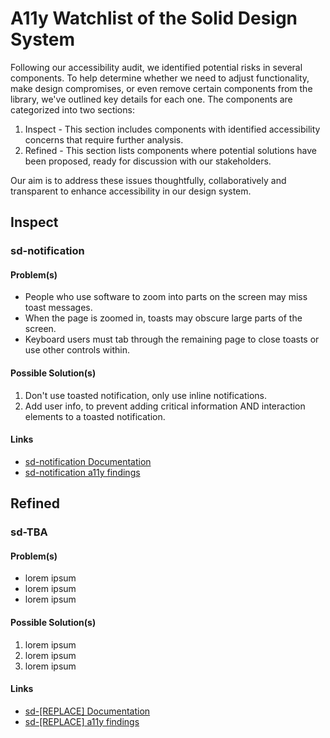 
<Meta title="Docs/General/A11y Watchlist" />
<span class="sb-unstyled">
  <h1 class="sd-headline mb-4">A11y Watchlist of the Solid Design System</h1>
    <p class="sd-prose">
      Following our accessibility audit, we identified potential risks in several components. To help determine whether we need to adjust functionality, make design compromises, or even remove certain components from the library, we've outlined key details for each one. The components are categorized into two sections:
      <ol>
        <li>Inspect - This section includes components with identified accessibility concerns that require further analysis.</li>
        <li>Refined - This section lists components where potential solutions have been proposed, ready for discussion with our stakeholders.</li>
      </ol>
      Our aim is to address these issues thoughtfully, collaboratively and transparent to enhance accessibility in our design system.
    </p>
  <h2 class="sd-headline sd-headline--size-3xl pt-6 pb-2 mb-4">Inspect</h2>
    <sd-accordion-group class="mb-4">
      <sd-accordion>
        <h3 class="text-base" slot="summary">sd-notification</h3>
        <span class="sd-prose">
          <h4 class="sd-headline sd-headline--size-lg">Problem(s)</h4>
            <ul>
              <li>People who use software to zoom into parts on the screen may miss toast messages.</li>
              <li>When the page is zoomed in, toasts may obscure large parts of the screen.</li>
              <li>Keyboard users must tab through the remaining page to close toasts or use other controls within.</li>
            </ul>
          <h4 class="sd-headline sd-headline--size-lg">Possible Solution(s)</h4>
            <ol>
              <li>Don't use toasted notification, only use inline notifications.</li>
              <li>Add user info, to prevent adding critical information AND interaction elements to a toasted notification.</li>
            </ol>
          <h4 class="sd-headline sd-headline--size-lg">Links</h4>
            <ul>
              <li><a href="?path=/docs/components-sd-notification--docs">sd-notification Documentation</a></li>
              <li><a href="https://www.notion.so/matuzo/sd-notification-10ef3f6e1bc08069a42fff79906f5254" target="_blank">sd-notification a11y findings</a></li>
            </ul>
        </span>
      </sd-accordion>
    </sd-accordion-group>
    <h2 class="sd-headline sd-headline--size-3xl pt-6 pb-2 mb-4">Refined</h2>
    <sd-accordion-group class="mb-4">
      <sd-accordion>
        <h3 class="text-base" slot="summary">
          sd-TBA
        </h3>
        <span class="sd-prose">
          <h4 class="sd-headline sd-headline--size-lg">Problem(s)</h4>
          <ul>
            <li>lorem ipsum</li>
            <li>lorem ipsum</li>
            <li>lorem ipsum</li>
          </ul>
          <h4 class="sd-headline sd-headline--size-lg">Possible Solution(s)</h4>
          <ol>
            <li>lorem ipsum</li>
            <li>lorem ipsum</li>
            <li>lorem ipsum</li>
          </ol>
          <h4 class="sd-headline sd-headline--size-lg">Links</h4>
          <ul>
            <li>
              <a href="?path=/docs/components-sd-[REPLACE]--docs">sd-[REPLACE] Documentation</a>
            </li>
            <li><a href="https://www.notion.so/matuzo/[REPLACE]" target="_blank">sd-[REPLACE] a11y findings</a></li>
          </ul>
        </span>
      </sd-accordion>
    </sd-accordion-group>

</span>
